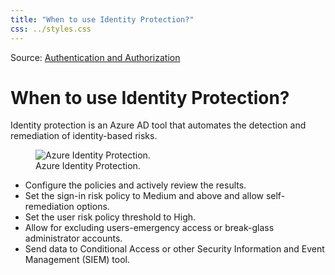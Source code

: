 ```yaml
---
title: "When to use Identity Protection?"
css: ../styles.css
---
```


Source: [Authentication and Authorization](https://microsoftlearning.github.io/AZ-305-DesigningMicrosoftAzureInfrastructureSolutions/Instructions/CaseStudy/07-Access.html)

# When to use Identity Protection?
Identity protection is an Azure AD tool that automates the detection and remediation of identity-based risks.

![Azure Identity Protection.](../images/when-to-use-identity-protection.png)

- Configure the policies and actively review the results.
- Set the sign-in risk policy to Medium and above and allow self-remediation options.
- Set the user risk policy threshold to High.
- Allow for excluding users-emergency access or break-glass administrator accounts.
- Send data to Conditional Access or other Security Information and Event Management (SIEM) tool.
